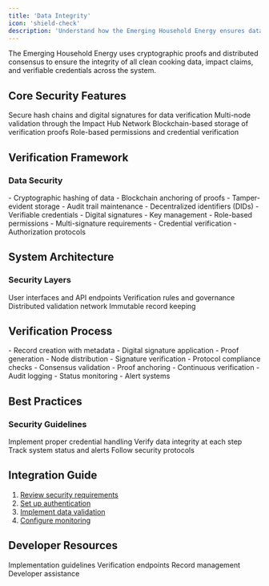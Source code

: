 ```yaml
---
title: 'Data Integrity'
icon: 'shield-check'
description: 'Understand how the Emerging Household Energy ensures data integrity through cryptographic proofs and distributed consensus'
---
```



<Tip>
  The Emerging Household Energy uses cryptographic proofs and distributed consensus to ensure the integrity of all clean cooking data, impact claims, and verifiable credentials across the system.
</Tip>

## Core Security Features

<CardGroup>
  <Card title="Cryptographic Proofs" icon="lock">
    Secure hash chains and digital signatures for data verification
  </Card>
  <Card title="Distributed Consensus" icon="network-wired">
    Multi-node validation through the Impact Hub Network
  </Card>
  <Card title="Immutable Records" icon="database">
    Blockchain-based storage of verification proofs
  </Card>
  <Card title="Access Control" icon="shield">
    Role-based permissions and credential verification
  </Card>
</CardGroup>

## Verification Framework

### Data Security
<AccordionGroup>
  <Accordion title="Record Integrity">
    - Cryptographic hashing of data
    - Blockchain anchoring of proofs
    - Tamper-evident storage
    - Audit trail maintenance
  </Accordion>

  <Accordion title="Identity Verification">
    - Decentralized identifiers (DIDs)
    - Verifiable credentials
    - Digital signatures
    - Key management
  </Accordion>

  <Accordion title="Access Control">
    - Role-based permissions
    - Multi-signature requirements
    - Credential verification
    - Authorization protocols
  </Accordion>
</AccordionGroup>

## System Architecture

### Security Layers
<CardGroup>
  <Card title="Application Layer" icon="layer-group">
    User interfaces and API endpoints
  </Card>
  <Card title="Protocol Layer" icon="scroll">
    Verification rules and governance
  </Card>
  <Card title="Consensus Layer" icon="network-wired">
    Distributed validation network
  </Card>
  <Card title="Storage Layer" icon="database">
    Immutable record keeping
  </Card>
</CardGroup>

## Verification Process

<AccordionGroup>
  <Accordion title="Data Submission">
    - Record creation with metadata
    - Digital signature application
    - Proof generation
    - Node distribution
  </Accordion>

  <Accordion title="Validation">
    - Signature verification
    - Protocol compliance checks
    - Consensus validation
    - Proof anchoring
  </Accordion>

  <Accordion title="Record Maintenance">
    - Continuous verification
    - Audit logging
    - Status monitoring
    - Alert systems
  </Accordion>
</AccordionGroup>

## Best Practices

### Security Guidelines
<CardGroup>
  <Card title="Access Management" icon="key">
    Implement proper credential handling
  </Card>
  <Card title="Data Validation" icon="check-double">
    Verify data integrity at each step
  </Card>
  <Card title="Monitoring" icon="gauge">
    Track system status and alerts
  </Card>
  <Card title="Compliance" icon="clipboard-check">
    Follow security protocols
  </Card>
</CardGroup>

## Integration Guide

1. [Review security requirements](/guides/dev/security)
2. [Set up authentication](/platforms/Emerging/authentication)
3. [Implement data validation](/platforms/Emerging/validation)
4. [Configure monitoring](/platforms/Emerging/monitoring)

## Developer Resources

<CardGroup>
  <Card title="Security Guide" icon="shield-check" href="/guides/dev/security">
    Implementation guidelines
  </Card>
  <Card title="API Reference" icon="code" href="/api-docs/emerging-api/emerging-api">
    Verification endpoints
  </Card>
  <Card title="Registry Guide" icon="book" href="/platforms/Emerging/registry">
    Record management
  </Card>
  <Card title="Support" icon="headset" href="https://ixofoundation.slack.com/archives/C04UERAUHQT">
    Developer assistance
  </Card>
</CardGroup>